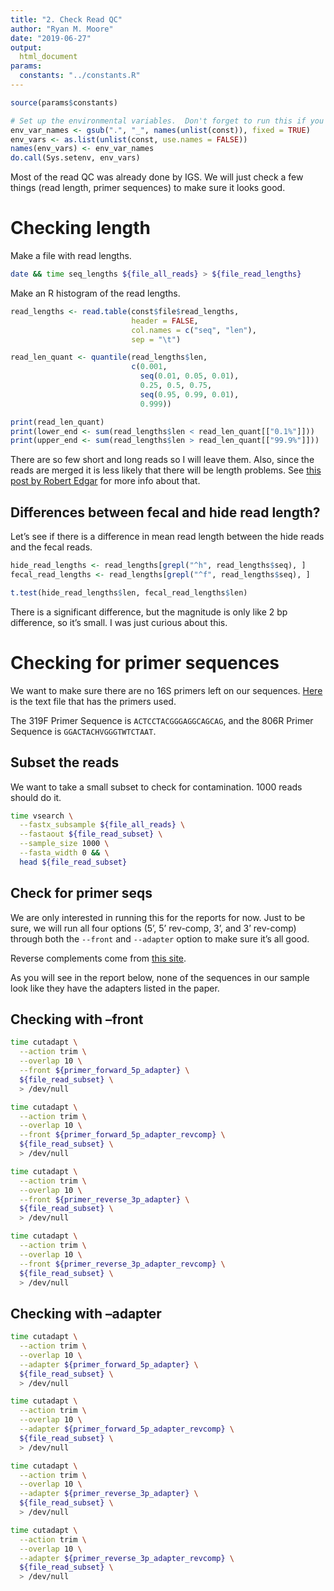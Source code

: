 ```yaml
---
title: "2. Check Read QC"
author: "Ryan M. Moore"
date: "2019-06-27"
output:
  html_document
params:
  constants: "../constants.R"
---
```


```r
source(params$constants)

# Set up the environmental variables.  Don't forget to run this if you change anything or restart the server!
env_var_names <- gsub(".", "_", names(unlist(const)), fixed = TRUE)
env_vars <- as.list(unlist(const, use.names = FALSE))
names(env_vars) <- env_var_names
do.call(Sys.setenv, env_vars)
```

Most of the read QC was already done by IGS.  We will just check a few things (read length, primer sequences) to make sure it looks good.

# Checking length

Make a file with read lengths.

```bash
date && time seq_lengths ${file_all_reads} > ${file_read_lengths}
```

Make an R histogram of the read lengths.

```r
read_lengths <- read.table(const$file$read_lengths,
                           header = FALSE,
                           col.names = c("seq", "len"),
                           sep = "\t")

read_len_quant <- quantile(read_lengths$len,
                           c(0.001,
                             seq(0.01, 0.05, 0.01),
                             0.25, 0.5, 0.75,
                             seq(0.95, 0.99, 0.01),
                             0.999))

print(read_len_quant)
print(lower_end <- sum(read_lengths$len < read_len_quant[["0.1%"]]))
print(upper_end <- sum(read_lengths$len > read_len_quant[["99.9%"]]))
```

There are so few short and long reads so I will leave them.  Also, since the reads are merged it is less likely that there will be length problems.  See [this post by Robert Edgar](https://www.drive5.com/usearch/manual/pipe_readprep_trim.html) for more info about that.

## Differences between fecal and hide read length?

Let's see if there is a difference in mean read length between the hide reads and the fecal reads.

```r
hide_read_lengths <- read_lengths[grepl("^h", read_lengths$seq), ]
fecal_read_lengths <- read_lengths[grepl("^f", read_lengths$seq), ]

t.test(hide_read_lengths$len, fecal_read_lengths$len)
```

There is a significant difference, but the magnitude is only like 2 bp difference, so it's small.  I was just curious about this.

# Checking for primer sequences

We want to make sure there are no 16S primers left on our sequences.  [Here](https://static-content.springer.com/esm/art%3A10.1186%2F2049-2618-2-6/MediaObjects/40168_2013_35_MOESM2_ESM.txt) is the text file that has the primers used.

The 319F Primer Sequence is `ACTCCTACGGGAGGCAGCAG`, and the 806R Primer Sequence is `GGACTACHVGGGTWTCTAAT`.

## Subset the reads

We want to take a small subset to check for contamination.  1000 reads should do it.

```bash
time vsearch \
  --fastx_subsample ${file_all_reads} \
  --fastaout ${file_read_subset} \
  --sample_size 1000 \
  --fasta_width 0 && \
  head ${file_read_subset}
```

## Check for primer seqs

We are only interested in running this for the reports for now.  Just to be sure, we will run all four options (5', 5' rev-comp, 3', and 3' rev-comp) through both the `--front` and `--adapter` option to make sure it's all good.

Reverse complements come from [this site](http://arep.med.harvard.edu/labgc/adnan/projects/Utilities/revcomp.html).

As you will see in the report below, none of the sequences in our sample look like they have the adapters listed in the paper.

## Checking with --front

```bash
time cutadapt \
  --action trim \
  --overlap 10 \
  --front ${primer_forward_5p_adapter} \
  ${file_read_subset} \
  > /dev/null
```

```bash
time cutadapt \
  --action trim \
  --overlap 10 \
  --front ${primer_forward_5p_adapter_revcomp} \
  ${file_read_subset} \
  > /dev/null
```

```bash
time cutadapt \
  --action trim \
  --overlap 10 \
  --front ${primer_reverse_3p_adapter} \
  ${file_read_subset} \
  > /dev/null
```

```bash
time cutadapt \
  --action trim \
  --overlap 10 \
  --front ${primer_reverse_3p_adapter_revcomp} \
  ${file_read_subset} \
  > /dev/null
```

## Checking with --adapter

```bash
time cutadapt \
  --action trim \
  --overlap 10 \
  --adapter ${primer_forward_5p_adapter} \
  ${file_read_subset} \
  > /dev/null
```

```bash
time cutadapt \
  --action trim \
  --overlap 10 \
  --adapter ${primer_forward_5p_adapter_revcomp} \
  ${file_read_subset} \
  > /dev/null
```

```bash
time cutadapt \
  --action trim \
  --overlap 10 \
  --adapter ${primer_reverse_3p_adapter} \
  ${file_read_subset} \
  > /dev/null
```

```bash
time cutadapt \
  --action trim \
  --overlap 10 \
  --adapter ${primer_reverse_3p_adapter_revcomp} \
  ${file_read_subset} \
  > /dev/null
```
